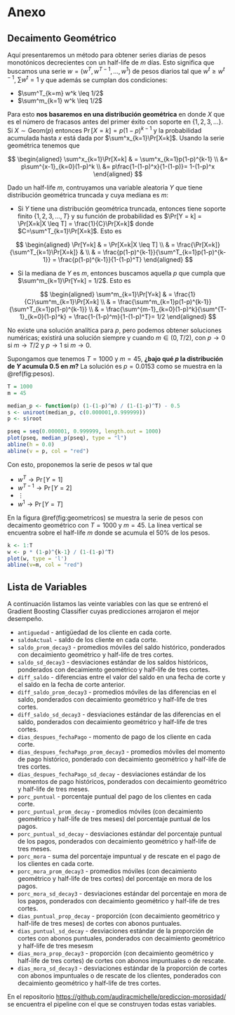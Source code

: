 <!-- # Methods -->

<!-- We describe our methods in this chapter. -->

# Anexo

## Decaimento Geométrico{#decaimiento}

Aquí presentaremos un método para obtener series diarias de pesos monotónicos decrecientes con un half-life de $m$ días. Esto significa que buscamos una serie $w = (w^T, w^{T-1}, \dots, w^1)$ de pesos diarios tal que $w^t \geq w^{t-1}$, $\sum w^t = 1$ y que además se cumplan dos condiciones:

* $\sum^T_{k=m} w^k \leq 1/2$ 
* $\sum^m_{k=1} w^k \leq 1/2$

Para esto **nos basaremos en una distribución geométrica** en donde $X$ que es el número de fracasos antes del primer éxito con soporte en $\{1, 2, 3, \ldots\}$. Si $X\sim\text{Geom}(p)$ entonces $\Pr[X = k] = p(1-p)^{k-1}$ y la probabilidad acumulada hasta $x$ está dada por $\sum^x_{k=1}\Pr[X=k]$. Usando la serie geométrica tenemos que

$$
\begin{aligned}
\sum^x_{k=1}\Pr[X=k] & =
\sum^x_{k=1}p(1-p)^{k-1} \\
 &= p\sum^{x-1}_{k=0}(1-p)^k \\
 &= p\frac{1-(1-p)^x}{1-(1-p)}=
1-(1-p)^x
\end{aligned}
$$

Dado un half-life $m$, contruyamos una variable aleatoria $Y$ que tiene distribución geométrica truncada y cuya mediana es $m$: 

* Si $Y$ tiene una distribución geométrica truncada, entonces tiene soporte finito $\{1, 2, 3, \ldots, T\}$ y su función de probabilidad es $\Pr[Y = k] = \Pr[X=k|X \leq T] = \frac{1}{C}\Pr[X=k]$ donde $C=\sum^T_{k=1}\Pr[X=k]$. Esto es

$$
\begin{aligned}
\Pr[Y=k] & = \Pr[X=k|X \leq T] \\
& = \frac{\Pr[X=k]}{\sum^T_{k=1}\Pr[X=k]} & \\
& = \frac{p(1-p)^{k-1}}{\sum^T_{k=1}p(1-p)^{k-1}}  = 
\frac{p(1-p)^{k-1}}{1-(1-p)^T}
\end{aligned}
$$

* Si la mediana de $Y$ es $m$, entonces buscamos aquella $p$ que cumpla que $\sum^m_{k=1}\Pr[Y=k] = 1/2$. Esto es


$$
\begin{aligned}
\sum^m_{k=1}\Pr[Y=k] & = \frac{1}{C}\sum^m_{k=1}\Pr[X=k] \\
& = \frac{\sum^m_{k=1}p(1-p)^{k-1}}{\sum^T_{k=1}p(1-p)^{k-1}} \\
& = \frac{\sum^{m-1}_{k=0}(1-p)^k}{\sum^{T-1}_{k=0}(1-p)^k} =
\frac{1-(1-p)^m}{1-(1-p)^T}= 1/2
\end{aligned}
$$

No existe una solución analítica para $p$, pero podemos obtener soluciones numéricas; existirá una solución siempre y cuando $m\in (0,T/2)$, con $p \to 0$ si $m\to T/2$ y $p\to 1$ si $m\to 0$. 
 
Supongamos que tenemos $T = 1000$ y $m = 45$, **¿bajo qué $p$ la distribución de $Y$ acumula $0.5$ en $m$?** La solución es $p=0.0153$ como se muestra en la \@ref(fig:pesos).

```r
T = 1000
m = 45

median_p <- function(p) (1-(1-p)^m) / (1-(1-p)^T) - 0.5
s <- uniroot(median_p, c(0.000001,0.999999))
p <- s$root

pseq = seq(0.000001, 0.999999, length.out = 1000)
plot(pseq, median_p(pseq), type = "l")
abline(h = 0.0)
abline(v = p, col = "red")
```

Con esto, proponemos la serie de pesos $w$ tal que

* $w^T \rightarrow \Pr[Y = 1]$
* $w^{T-1} \rightarrow \Pr[Y = 2]$
* $\vdots$
* $w^1 \rightarrow \Pr[Y = T]$

En la figura \@ref(fig:geometricos) se muestra la serie de pesos con decaimento geométrico con $T = 1000$ y $m = 45$. La línea vertical se encuentra sobre el half-life $m$ donde se acumula el 50% de los pesos.

```r
k <- 1:T
w <- p * (1-p)^{k-1} / (1-(1-p)^T)
plot(w, type = 'l')
abline(v=m, col = "red")
```

## Lista de Variables{#features}

A continuación listamos las veinte variables con las que se entrenó el Gradient Boosting Classifier cuyas predicciones arrojaron el mejor desempeño.

* `antiguedad` - antigüedad de los cliente en cada corte. 
* `saldoActual` - saldo de los cliente en cada corte.
* `saldo_prom_decay3` - promedios móviles del saldo histórico, ponderados con decaimiento geométrico y half-life de tres cortes.
* `saldo_sd_decay3` - desviaciones estándar de los saldos históricos, ponderados con decaimiento geométrico y half-life de tres cortes.
* `diff_saldo` - diferencias entre el valor del saldo en una fecha de corte y el saldo en la fecha de corte anterior. 
* `diff_saldo_prom_decay3` - promedios móviles de las diferencias en el saldo, ponderados con decaimiento geométrico y half-life de tres cortes.
* `diff_saldo_sd_decay3` - desviaciones estándar de las diferencias en el saldo, ponderados con decaimiento geométrico y half-life de tres cortes.
* `dias_despues_fechaPago` - momento de pago de los cliente en cada corte.
* `dias_despues_fechaPago_prom_decay3` - promedios móviles del momento de pago histórico, ponderado con decaimiento geométrico y half-life de tres cortes.
* `dias_despues_fechaPago_sd_decay` - desviaciones estándar de los momentos de pago históricos, ponderados con decaimiento geométrico y half-life de tres meses.
* `porc_puntual` - porcentaje puntual del pago de los clientes en cada corte.
* `porc_puntual_prom_decay` - promedios móviles (con decaimiento geométrico y half-life de tres meses) del porcentaje puntual de los pagos. 
* `porc_puntual_sd_decay` - desviaciones estándar del porcentaje puntual de los pagos, ponderados con decaimiento geométrico y half-life de tres meses.
* `porc_mora` - suma del porcentaje impuntual y de rescate en el pago de los clientes en cada corte.
* `porc_mora_prom_decay3` - promedios móviles (con decaimiento geométrico y half-life de tres cortes) del porcentaje en mora de los pagos.
* `porc_mora_sd_decay3` - desviaciones estándar del porcentaje en mora de los pagos, ponderados con decaimiento geométrico y half-life de tres cortes.
* `dias_puntual_prop_decay` - proporción (con decaimiento geométrico y half-life de tres meses) de cortes con abonos puntuales.
* `dias_puntual_sd_decay` - desviaciones estándar de la proporción de cortes con abonos puntuales, ponderados con decaimiento geométrico y half-life de tres mesesm
* `dias_mora_prop_decay3` - proporción (con decaimiento geométrico y half-life de tres cortes) de cortes con abonos impuntuales o de rescate.
* `dias_mora_sd_decay3` - desviaciones estándar de la proporción de cortes con abonos impuntuales o de rescate de los clientes, ponderados con decaimiento geométrico y half-life de tres cortes.

En el repositorio [https://github.com/audiracmichelle/prediccion-morosidad/](https://github.com/audiracmichelle/prediccion-morosidad/) se encuentra el pipeline con el que se construyen todas estas variables. 